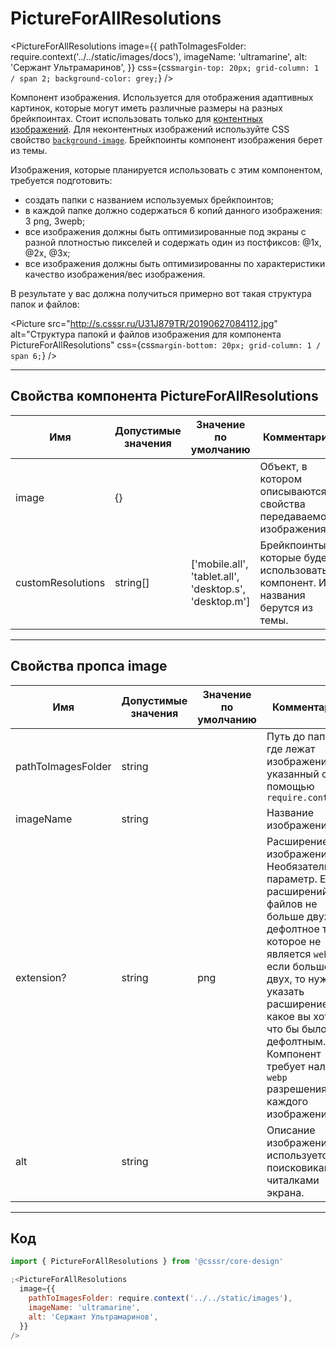 
# PictureForAllResolutions

<PictureForAllResolutions
  image={{
    pathToImagesFolder: require.context('../../static/images/docs'),
    imageName: 'ultramarine',
    alt: 'Сержант Ультрамаринов',
  }}
  css={css`
    margin-top: 20px;
    grid-column: 1 / span 2;
    background-color: grey;
  `}
/>

Компонент изображения. Используется для отображения адаптивных картинок, которые могут иметь различные размеры на разных брейкпоинтах.
Стоит использовать только для <a href='https://htmlacademy.ru/blog/useful/image/content-or-decor-img'>контентных изображений</a>. Для
неконтентных изображений используйте CSS свойство <a href='https://developer.mozilla.org/ru/docs/Web/CSS/background-image'>`background-image`</a>.
Брейкпоинты компонент изображения берет из темы.

Изображения, которые планируется использовать с этим компонентом, требуется подготовить:

- создать папки с названием используемых брейкпоинтов;
- в каждой папке должно содержаться 6 копий данного изображения: 3 png, 3wepb;
- все изображения должны быть оптимизированные под экраны с разной плотностью пикселей и содержать один из постфиксов: @1x, @2x, @3x;
- все изображения должны быть оптимизированны по характеристики качество изображения/вес изображения.

В результате у вас должна получиться примерно вот такая структура папок и файлов:

<Picture
  src="http://s.csssr.ru/U31J879TR/20190627084112.jpg"
  alt="Структура папокй и файлов изображения для компонента PictureForAllResolutions"
  css={css`
    margin-bottom: 20px;
    grid-column: 1 / span 6;
  `}
/>

---

## Свойства компонента PictureForAllResolutions

| Имя               | Допустимые значения | Значение по умолчанию                                  | Комментарий                                                                     |
| ----------------- | ------------------- | ------------------------------------------------------ | ------------------------------------------------------------------------------- |
| image             | {}                  |                                                        | Объект, в котором описываются свойства передаваемого изображения.               |
| customResolutions | string[]            | ['mobile.all', 'tablet.all', 'desktop.s', 'desktop.m'] | Брейкпоинты, которые будет использовать компонент. Их названия берутся из темы. |

---

## Свойства пропса image

| Имя                | Допустимые значения | Значение по умолчанию | Комментарий                                                                                                                                                                                                                                                                                     |
| ------------------ | ------------------- | --------------------- | ----------------------------------------------------------------------------------------------------------------------------------------------------------------------------------------------------------------------------------------------------------------------------------------------- |
| pathToImagesFolder | string              |                       | Путь до папки где лежат изображения, указанный с помощью `require.context`                                                                                                                                                                                                                      |
| imageName          | string              |                       | Название изображения                                                                                                                                                                                                                                                                            |
| extension?         | string              | png                   | Расширение изображения. Необязательный параметр. Если расширений файлов не больше двух, то дефолтное то, которое не является `webp`, если больше двух, то нужно указать расширение, какое вы хотите что бы было дефолтным. Компонент требует наличия `webp` разрешения для каждого изображения. |
| alt                | string              |                       | Описание изображения, используется поисковиками и читалками экрана.                                                                                                                                                                                                                             |

---

## Код

```js
import { PictureForAllResolutions } from '@csssr/core-design'

;<PictureForAllResolutions
  image={{
    pathToImagesFolder: require.context('../../static/images'),
    imageName: 'ultramarine',
    alt: 'Сержант Ультрамаринов',
  }}
/>
```
